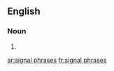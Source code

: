 ==English==

===Noun===
{{head|en|plural}}

# {{plural of|signal phrase|lang=en|nocat=1}}

[[ar:signal phrases]]
[[fr:signal phrases]]